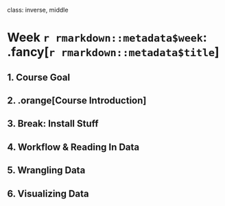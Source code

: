 
class: inverse, middle

# Week `r rmarkdown::metadata$week`: .fancy[`r rmarkdown::metadata$title`]

## 1. Course Goal
## 2. .orange[Course Introduction]
## 3. Break: Install Stuff
## 4. Workflow & Reading In Data
## 5. Wrangling Data
## 6. Visualizing Data
